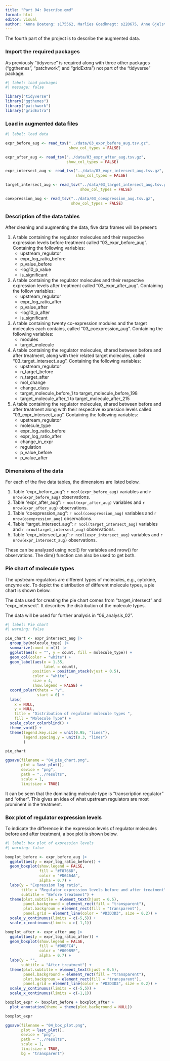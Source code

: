 ```yaml
---
title: "Part 04: Describe.qmd"
format: html
editor: visual
author: "Anna Boateng: s175562, Marlies Goedknegt: s220675, Anne Gjelstrup: s194530, Katja Jagd: s185395, Olivia Ronnenberg: s183359"
---
```


The fourth part of the project is to describe the augmented data.

### Import the required packages

As previously "tidyverse" is required along with three other packages ("ggthemes", "patchwork", and "gridExtra") not part of the "tidyverse" package.

```r
#| label: load packages
#| message: false

library("tidyverse")
library("ggthemes")
library("patchwork")
library("gridExtra")

```

### Load in augmented data files

```r
#| label: load data

expr_before_aug <- read_tsv("../data/03_expr_before_aug.tsv.gz",
                            show_col_types = FALSE)

expr_after_aug <- read_tsv("../data/03_expr_after_aug.tsv.gz",
                           show_col_types = FALSE)

expr_intersect_aug <- read_tsv("../data/03_expr_intersect_aug.tsv.gz",
                               show_col_types = FALSE)

target_intersect_aug <- read_tsv("../data/03_target_intersect_aug.tsv.gz",
                                 show_col_types = FALSE)

coexpression_aug <- read_tsv("../data/03_coexpression_aug.tsv.gz",
                             show_col_types = FALSE)
```

### Description of the data tables

After cleaning and augmenting the data, five data frames will be present:

1.  A table containing the regulator molecules and their respective expression levels before treatment called "03_expr_before_aug". Containing the following variables:
    -   upstream_regulator
    -   expr_log_ratio_before
    -   p_value_before
    -   -log10_p_value
    -   is_significant
2.  A table containing the regulator molecules and their respective expression levels after treatment called "03_expr_after_aug". Containing the follow variables:
    -   upstream_regulator
    -   expr_log_ratio_after
    -   p_value_after
    -   -log10_p_after
    -   is_significant
3.  A table containing twenty co-expression modules and the target molecules each contains, called "03_coexpression_aug". Containing the following variables:
    -   modules
    -   target_molecule
4.  A table containing the regulator molecules, shared between before and after treatment, along with their related target molecules, called "03_target_intersect_aug". Containing the following variables:
    -   upstream_regulator
    -   n_target_before
    -   n_target_after
    -   mol_change
    -   change_class
    -   target_molecule_before_1 to target_molecule_before_198
    -   target_molecule_after_1 to target_molecule_after_215
5.  A table containing the regulator molecules, shared between before and after treatment along with their respective expression levels called "03_expr_intersect_aug". Containing the following variables:
    -   upstream_regulator
    -   molecule_type
    -   expr_log_ratio_before
    -   expr_log_ratio_after
    -   change_in_expr
    -   regulation
    -   p_value_before
    -   p_value_after

### Dimensions of the data

For each of the five data tables, the dimensions are listed below.

1.  Table "expr_before_aug": `r ncol(expr_before_aug)` variables and `r nrow(expr_before_aug)` observations.
2.  Table "expr_after_aug": `r ncol(expr_after_aug)` variables and `r nrow(expr_after_aug)` observations.
3.  Table "coexpression_aug": `r ncol(coexpression_aug)` variables and `r nrow(coexpression_aug)` observations.
4.  Table "target_intersect_aug": `r ncol(target_intersect_aug)` variables and `r nrow(target_intersect_aug)` observations.
5.  Table "expr_intersect_aug": `r ncol(expr_intersect_aug)` variables and `r nrow(expr_intersect_aug)` observations.

These can be analyzed using ncol() for variables and nrow() for observations. The dim() function can also be used to get both.

### Pie chart of molecule types

The upstream regulators are different types of molecules, e.g., cytokine, enzyme etc. To depict the distribution of different molecule types, a pie chart is shown below.

The data used for creating the pie chart comes from "target_intersect" and "expr_intersect". It describes the distribution of the molecule types.

The data will be used for further analysis in "06_analysis_02".

```r
#| label: Pie chart 
#| warning: false 

pie_chart <- expr_intersect_aug |> 
  group_by(molecule_type) |>
  summarize(count = n()) |> 
  ggplot(aes(x = "", y = count, fill = molecule_type)) +
  geom_col(color = "white") +
  geom_label(aes(x = 1.35,
                 label = count),
            position = position_stack(vjust = 0.5), 
            color = "white",
            size = 4,
            show.legend = FALSE) +
  coord_polar(theta = "y",
              start = 0) +
  labs(
    x = NULL, 
    y = NULL,
    title = "Distribution of regulator molecule types ",
    fill = "Molecule Type") +
  scale_color_colorblind() +
  theme_void() +
  theme(legend.key.size = unit(0.95, "lines"),
        legend.spacing.y = unit(0.3, "lines")
        )

pie_chart

ggsave(filename = "04_pie_chart.png",
       plot = last_plot(),
       device = "png",
       path = "../results", 
       scale = 1,
       limitsize = TRUE)
```

It can be seen that the dominating molecule type is "transcription regulator" and "other". This gives an idea of what upstream regulators are most prominent in the treatment.

### Box plot of regulator expression levels

To indicate the difference in the expression levels of regulator molecules before and after treatment, a box plot is shown below.

```r
#| label: box plot of expression levels 
#| warning: false 

boxplot_before <- expr_before_aug |> 
  ggplot(aes(y = expr_log_ratio_before)) +
  geom_boxplot(show.legend = FALSE,
               fill = "#F8766D",
               color = "#D6464A",
               alpha = 0.7) +
  labs(y = "Expression log ratio",
       title = "Regulator expression levels before and after treatment",
       subtitle = "Before treatment") +
  theme(plot.subtitle = element_text(hjust = 0.5),
        panel.background = element_rect(fill = "transparent"),
        plot.backgroun = element_rect(fill = "transparent"),
        panel.grid = element_line(color = "#D3D3D3", size = 0.2)) +
  scale_y_continuous(limits = c(-5,5)) +
  scale_x_continuous(limits = c(-1,1))

boxplot_after <- expr_after_aug |> 
  ggplot(aes(y = expr_log_ratio_after)) +
  geom_boxplot(show.legend = FALSE,
               fill = "#00BFC4",
               color = "#009B9F",
               alpha = 0.7) +
  labs(y = "",
       subtitle = "After treatment") +
  theme(plot.subtitle = element_text(hjust = 0.5),
        panel.background = element_rect(fill = "transparent"),
        plot.backgroun = element_rect(fill = "transparent"),
        panel.grid = element_line(color = "#D3D3D3", size = 0.2)) +
  scale_y_continuous(limits = c(-5,5)) +
  scale_x_continuous(limits = c(-1,1))

boxplot_expr <- boxplot_before + boxplot_after +
  plot_annotation(theme = theme(plot.background = NULL))

boxplot_expr

ggsave(filename = "04_box_plot.png",
       plot = last_plot(),
       device = "png",
       path = "../results",
       scale = 1,
       limitsize = TRUE,
       bg = "transparent")

```
